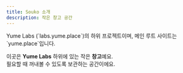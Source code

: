 ```yaml
---
title: Souko 소개
description: 작은 창고 공간
---
```


<Callout title="souko.yume.place" type="info">
  Yume Labs (`labs.yume.place`)의 하위 프로젝트이며, 메인 루트 사이트는 `yume.place`입니다.
</Callout>

이곳은 **Yume Labs** 하위에 있는 작은 **창고**예요.  
필요할 때 꺼내볼 수 있도록 보관하는 공간이에요.
